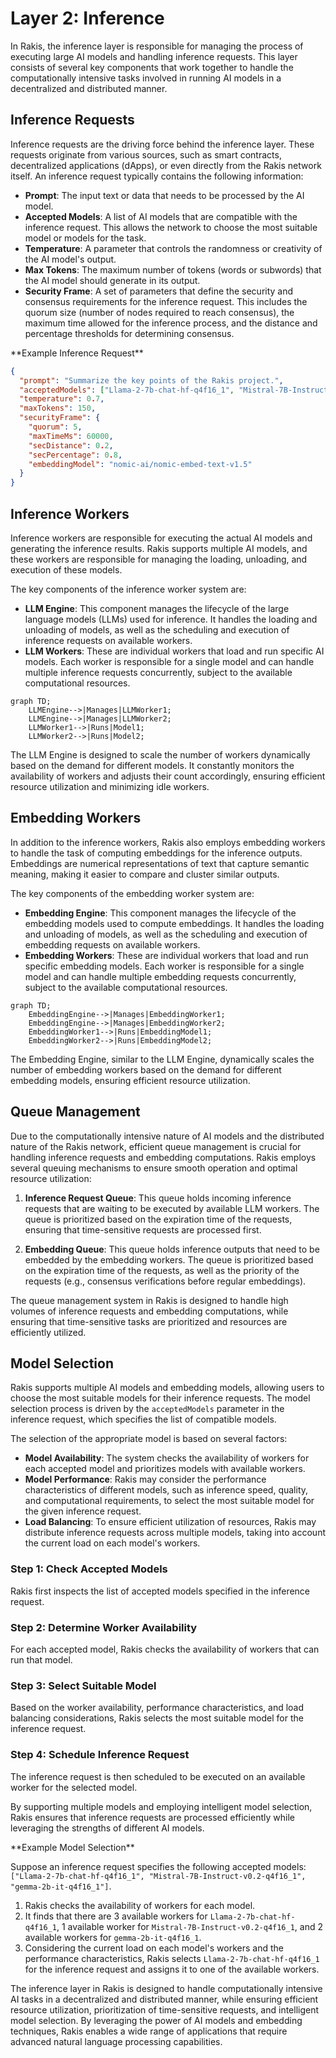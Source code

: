 
# Layer 2: Inference

In Rakis, the inference layer is responsible for managing the process of executing large AI models and handling inference requests. This layer consists of several key components that work together to handle the computationally intensive tasks involved in running AI models in a decentralized and distributed manner.

## Inference Requests

Inference requests are the driving force behind the inference layer. These requests originate from various sources, such as smart contracts, decentralized applications (dApps), or even directly from the Rakis network itself. An inference request typically contains the following information:

- **Prompt**: The input text or data that needs to be processed by the AI model.
- **Accepted Models**: A list of AI models that are compatible with the inference request. This allows the network to choose the most suitable model or models for the task.
- **Temperature**: A parameter that controls the randomness or creativity of the AI model's output.
- **Max Tokens**: The maximum number of tokens (words or subwords) that the AI model should generate in its output.
- **Security Frame**: A set of parameters that define the security and consensus requirements for the inference request. This includes the quorum size (number of nodes required to reach consensus), the maximum time allowed for the inference process, and the distance and percentage thresholds for determining consensus.

<Callout>
**Example Inference Request**

```json
{
  "prompt": "Summarize the key points of the Rakis project.",
  "acceptedModels": ["Llama-2-7b-chat-hf-q4f16_1", "Mistral-7B-Instruct-v0.2-q4f16_1"],
  "temperature": 0.7,
  "maxTokens": 150,
  "securityFrame": {
    "quorum": 5,
    "maxTimeMs": 60000,
    "secDistance": 0.2,
    "secPercentage": 0.8,
    "embeddingModel": "nomic-ai/nomic-embed-text-v1.5"
  }
}
```
</Callout>

## Inference Workers

Inference workers are responsible for executing the actual AI models and generating the inference results. Rakis supports multiple AI models, and these workers are responsible for managing the loading, unloading, and execution of these models.

The key components of the inference worker system are:

- **LLM Engine**: This component manages the lifecycle of the large language models (LLMs) used for inference. It handles the loading and unloading of models, as well as the scheduling and execution of inference requests on available workers.
- **LLM Workers**: These are individual workers that load and run specific AI models. Each worker is responsible for a single model and can handle multiple inference requests concurrently, subject to the available computational resources.

```mermaid
graph TD;
    LLMEngine-->|Manages|LLMWorker1;
    LLMEngine-->|Manages|LLMWorker2;
    LLMWorker1-->|Runs|Model1;
    LLMWorker2-->|Runs|Model2;
```

The LLM Engine is designed to scale the number of workers dynamically based on the demand for different models. It constantly monitors the availability of workers and adjusts their count accordingly, ensuring efficient resource utilization and minimizing idle workers.

## Embedding Workers

In addition to the inference workers, Rakis also employs embedding workers to handle the task of computing embeddings for the inference outputs. Embeddings are numerical representations of text that capture semantic meaning, making it easier to compare and cluster similar outputs.

The key components of the embedding worker system are:

- **Embedding Engine**: This component manages the lifecycle of the embedding models used to compute embeddings. It handles the loading and unloading of models, as well as the scheduling and execution of embedding requests on available workers.
- **Embedding Workers**: These are individual workers that load and run specific embedding models. Each worker is responsible for a single model and can handle multiple embedding requests concurrently, subject to the available computational resources.

```mermaid
graph TD;
    EmbeddingEngine-->|Manages|EmbeddingWorker1;
    EmbeddingEngine-->|Manages|EmbeddingWorker2;
    EmbeddingWorker1-->|Runs|EmbeddingModel1;
    EmbeddingWorker2-->|Runs|EmbeddingModel2;
```

The Embedding Engine, similar to the LLM Engine, dynamically scales the number of embedding workers based on the demand for different embedding models, ensuring efficient resource utilization.

## Queue Management

Due to the computationally intensive nature of AI models and the distributed nature of the Rakis network, efficient queue management is crucial for handling inference requests and embedding computations. Rakis employs several queuing mechanisms to ensure smooth operation and optimal resource utilization:

1. **Inference Request Queue**: This queue holds incoming inference requests that are waiting to be executed by available LLM workers. The queue is prioritized based on the expiration time of the requests, ensuring that time-sensitive requests are processed first.

2. **Embedding Queue**: This queue holds inference outputs that need to be embedded by the embedding workers. The queue is prioritized based on the expiration time of the requests, as well as the priority of the requests (e.g., consensus verifications before regular embeddings).

<Callout>
The queue management system in Rakis is designed to handle high volumes of inference requests and embedding computations, while ensuring that time-sensitive tasks are prioritized and resources are efficiently utilized.
</Callout>

## Model Selection

Rakis supports multiple AI models and embedding models, allowing users to choose the most suitable models for their inference requests. The model selection process is driven by the `acceptedModels` parameter in the inference request, which specifies the list of compatible models.

The selection of the appropriate model is based on several factors:

- **Model Availability**: The system checks the availability of workers for each accepted model and prioritizes models with available workers.
- **Model Performance**: Rakis may consider the performance characteristics of different models, such as inference speed, quality, and computational requirements, to select the most suitable model for the given inference request.
- **Load Balancing**: To ensure efficient utilization of resources, Rakis may distribute inference requests across multiple models, taking into account the current load on each model's workers.

<Steps>

### Step 1: Check Accepted Models

Rakis first inspects the list of accepted models specified in the inference request.

### Step 2: Determine Worker Availability

For each accepted model, Rakis checks the availability of workers that can run that model.

### Step 3: Select Suitable Model

Based on the worker availability, performance characteristics, and load balancing considerations, Rakis selects the most suitable model for the inference request.

### Step 4: Schedule Inference Request

The inference request is then scheduled to be executed on an available worker for the selected model.

</Steps>

By supporting multiple models and employing intelligent model selection, Rakis ensures that inference requests are processed efficiently while leveraging the strengths of different AI models.

<Callout>
**Example Model Selection**

Suppose an inference request specifies the following accepted models: `["Llama-2-7b-chat-hf-q4f16_1", "Mistral-7B-Instruct-v0.2-q4f16_1", "gemma-2b-it-q4f16_1"]`.

1. Rakis checks the availability of workers for each model.
2. It finds that there are 3 available workers for `Llama-2-7b-chat-hf-q4f16_1`, 1 available worker for `Mistral-7B-Instruct-v0.2-q4f16_1`, and 2 available workers for `gemma-2b-it-q4f16_1`.
3. Considering the current load on each model's workers and the performance characteristics, Rakis selects `Llama-2-7b-chat-hf-q4f16_1` for the inference request and assigns it to one of the available workers.
</Callout>

The inference layer in Rakis is designed to handle computationally intensive AI tasks in a decentralized and distributed manner, while ensuring efficient resource utilization, prioritization of time-sensitive requests, and intelligent model selection. By leveraging the power of AI models and embedding techniques, Rakis enables a wide range of applications that require advanced natural language processing capabilities.